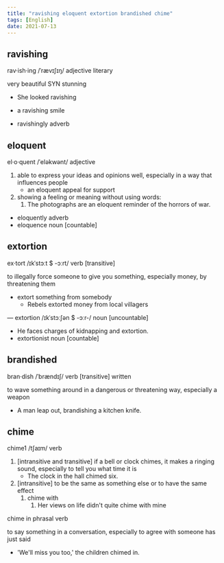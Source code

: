 ```yaml
---
title: "ravishing eloquent extortion brandished chime"
tags: [English]
date: 2021-07-13
---
```


## ravishing

rav·ish·ing /ˈrævɪʃɪŋ/ adjective literary

very beautiful SYN stunning

- She looked ravishing
- a ravishing smile

- ravishingly adverb

## eloquent

el·o·quent /ˈeləkwənt/ adjective

1. able to express your ideas and opinions well, especially in a way that
   influences people
   - an eloquent appeal for support
2. showing a feeling or meaning without using words:
   1. The photographs are an eloquent reminder of the horrors of war.

- eloquently adverb
- eloquence noun [countable]

## extortion

ex·tort /ɪkˈstɔːt $ -ɔːrt/ verb [transitive]

to illegally force someone to give you something, especially money, by
threatening them

- extort something from somebody
  - Rebels extorted money from local villagers

— extortion /ɪkˈstɔːʃən $ -ɔːr-/ noun [uncountable]

- He faces charges of kidnapping and extortion.
- extortionist noun [countable]

## brandished

bran·dish /ˈbrændɪʃ/ verb [transitive] written

to wave something around in a dangerous or threatening way, especially a weapon

- A man leap out, brandishing a kitchen knife.

## chime

chime1 /tʃaɪm/ verb

1. [intransitive and transitive] if a bell or clock chimes, it makes a ringing
   sound, especially to tell you what time it is
   - The clock in the hall chimed six.
2. [intransitive] to be the same as something else or to have the same effect
   1. chime with
      1. Her views on life didn't quite chime with mine

chime in phrasal verb

to say something in a conversation, especially to agree with someone has just
said

- 'We'll miss you too,' the children chimed in.